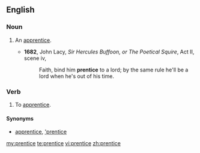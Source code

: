 {{also|Prentice}}
==English==

===Noun===
{{en-noun|s}}

# {{obsolete}} An [[apprentice]].
#* '''1682''', John Lacy, ''Sir Hercules Buffoon, or The Poetical Squire'', Act II, scene iv,
#*: Faith, bind him '''prentice''' to a lord; by the same rule he'll be a lord when he's out of his time.

===Verb===
{{en-verb|prentic|ing}}

# {{obsolete}} To [[apprentice]].

====Synonyms====
* {{sense|noun, verb}} [[apprentice]], [['prentice]]

[[my:prentice]]
[[te:prentice]]
[[vi:prentice]]
[[zh:prentice]]